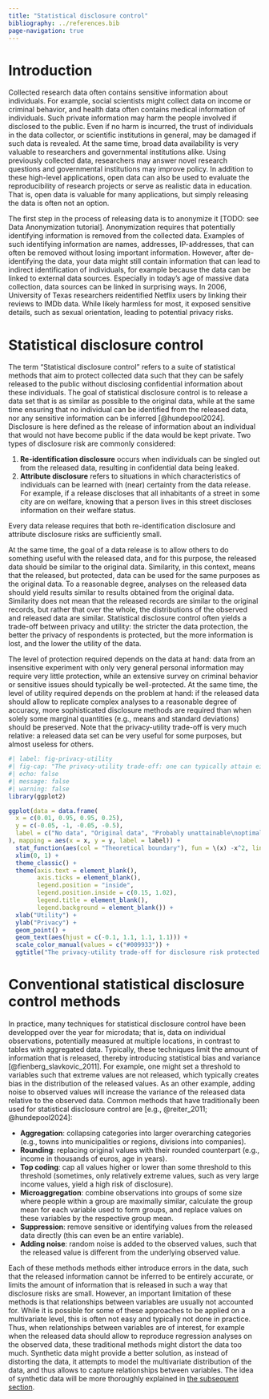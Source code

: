 ```yaml
---
title: "Statistical disclosure control"
bibliography: ../references.bib
page-navigation: true
---
```


# Introduction

Collected research data often contains sensitive information about individuals. 
For example, social scientists might collect data on income or criminal behavior, and health data often contains medical information of individuals.
Such private information may harm the people involved if disclosed to the public.
Even if no harm is incurred, the trust of individuals in the data collector, or scientific institutions in general, may be damaged if such data is revealed.
At the same time, broad data availability is very valuable to researchers and governmental institutions alike.
Using previously collected data, researchers may answer novel research questions and governmental institutions may improve policy. 
In addition to these high-level applications, open data can also be used to evaluate the reproducibility of research projects or serve as realistic data in education.
That is, open data is valuable for many applications, but simply releasing the data is often not an option.

The first step in the process of releasing data is to anonymize it [TODO: see Data Anonymization tutorial]. 
Anonymization requires that potentially identifying information is removed from the collected data.
Examples of such identifying information are names, addresses, IP-addresses, that can often be removed without losing important information.
However, after de-identifying the data, your data might still contain information that can lead to indirect identification of individuals, for example because the data can be linked to external data sources.
Especially in today's age of massive data collection, data sources can be linked in surprising ways.
In 2006, University of Texas researchers reidentified Netflix users by linking their reviews to IMDb data. 
While likely harmless for most, it exposed sensitive details, such as sexual orientation, leading to potential privacy risks.

# Statistical disclosure control 

The term "Statistical disclosure control" refers to a suite of statistical methods that aim to protect collected data such that they can be safely released to the public without disclosing confidential information about these individuals.
The goal of statistical disclosure control is to release a data set that is as similar as possible to the original data, while at the same time ensuring that no individual can be identified from the released data, nor any sensitive information can be inferred [@hundepool2024].
Disclosure is here defined as the release of information about an individual that would not have become public if the data would be kept private. 
Two types of disclosure risk are commonly considered:

1. __Re-identification disclosure__ occurs when individuals can be singled out from the released data, resulting in confidential data being leaked.
2. __Attribute disclosure__ refers to situations in which characteristics of individuals can be learned with (near) certainty from the data release. For example, if a release discloses that all inhabitants of a street in some city are on welfare, knowing that a person lives in this street discloses information on their welfare status.

Every data release requires that both re-identification disclosure and attribute disclosure risks are sufficiently small.

At the same time, the goal of a data release is to allow others to do something useful with the released data, and for this purpose, the released data should be similar to the original data.
Similarity, in this context, means that the released, but protected, data can be used for the same purposes as the original data.
To a reasonable degree, analyses on the released data should yield results similar to results obtained from the original data.
Similarity does not mean that the released records are similar to the original records, but rather that over the whole, the distributions of the observed and released data are similar.
Statistical disclosure control often yields a trade-off between privacy and utility: the stricter the data protection, the better the privacy of respondents is protected, but the more information is lost, and the lower the utility of the data.


The level of protection required depends on the data at hand: data from an insensitive experiment with only very general personal information may require very little protection, while an extensive survey on criminal behavior or sensitive issues should typically be well-protected.
At the same time, the level of utility required depends on the problem at hand: if the released data should allow to replicate complex analyses to a reasonable degree of accuracy, more sophisticated disclosure methods are required than when solely some marginal quantities (e.g., means and standard deviations) should be preserved.
Note that the privacy-utility trade-off is very much relative: a released data set can be very useful for some purposes, but almost useless for others. 


```r
#| label: fig-privacy-utility
#| fig-cap: "The privacy-utility trade-off: one can typically attain either high privacy or high utility, but not both at the same time. Typically, there can be substantial utility of the synthetic data, but some privacy risk will remain."
#| echo: false
#| message: false
#| warning: false
library(ggplot2)

ggplot(data = data.frame(
  x = c(0.01, 0.95, 0.95, 0.25),
  y = c(-0.05, -1, -0.05, -0.5),
  label = c("No data", "Original data", "Probably unattainable\noptimal release", "Typical release")
), mapping = aes(x = x, y = y, label = label)) +
  stat_function(aes(col = "Theoretical boundary"), fun = \(x) -x^2, linewidth = 1) +
  xlim(0, 1) +
  theme_classic() +
  theme(axis.text = element_blank(),
        axis.ticks = element_blank(),
        legend.position = "inside",
        legend.position.inside = c(0.15, 1.02),
        legend.title = element_blank(),
        legend.background = element_blank()) +
  xlab("Utility") +
  ylab("Privacy") +
  geom_point() +
  geom_text(aes(hjust = c(-0.1, 1.1, 1.1, 1.1))) +
  scale_color_manual(values = c("#009933")) +
  ggtitle("The privacy-utility trade-off for disclosure risk protected data\n")
```



# Conventional statistical disclosure control methods

In practice, many techniques for statistical disclosure control have been developped over the year for microdata; that is, data on individual observations, potentially measured at multiple locations, in contrast to tables with aggregated data.
Typically, these techniques limit the amount of information that is released, thereby introducing statistical bias and variance [@fienberg_slavkovic_2011].
For example, one might set a threshold to variables such that extreme values are not released, which typically creates bias in the distribution of the released values.
As an other example, adding noise to observed values will increase the variance of the released data relative to the observed data. 
Common methods that have traditionally been used for statistical disclosure control are [e.g., @reiter_2011; @hundepool2024]: 

- __Aggregation__: collapsing categories into larger overarching categories (e.g., towns into municipalities or regions, divisions into companies).
- __Rounding__: replacing original values with their rounded counterpart (e.g., income in thousands of euros, age in years).
- __Top coding__: cap all values higher or lower than some threshold to this threshold (sometimes, only relatively extreme values, such as very large income values, yield a high risk of disclosure).
- __Microaggregation__: combine observations into groups of some size where people within a group are maximally similar, calculate the group mean for each variable used to form groups, and replace values on these variables by the respective group mean. 
- __Suppression__: remove sensitive or identifying values from the released data directly (this can even be an entire variable). 
- __Adding noise__: random noise is added to the observed values, such that the released value is different from the underlying observed value.

Each of these methods methods either introduce errors in the data, such that the released information cannot be inferred to be entirely accurate, or limits the amount of information that is released in such a way that disclosure risks are small.
However, an important limitation of these methods is that relationships between variables are usually not accounted for. 
While it is possible for some of these approaches to be applied on a multivariate level, this is often not easy and typically not done in practice.
Thus, when relationships between variables are of interest, for example when the released data should allow to reproduce regression analyses on the observed data, these traditional methods might distort the data too much.
Synthetic data might provide a better solution, as instead of distorting the data, it attempts to model the multivariate distribution of the data, and thus allows to capture relationships between variables. 
The idea of synthetic data will be more thoroughly explained in [the subsequent section](../synthetic/).
